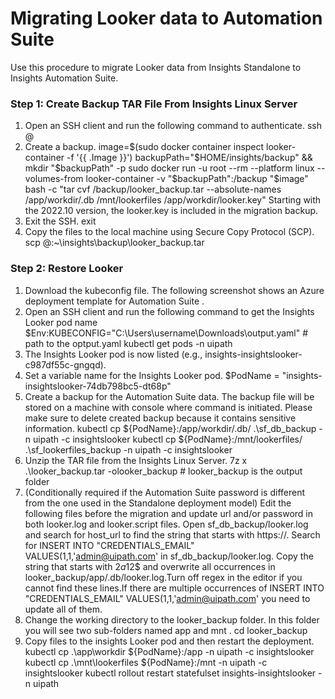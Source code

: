 ﻿# Migrating Looker data to Automation Suite

Use this procedure to migrate Looker data from Insights Standalone to Insights Automation Suite.

### Step 1: Create Backup TAR File From Insights Linux Server

1. Open an SSH client and run the following command
        to authenticate. ssh <username>@<hostname>
2. Create a
          backup. image=$(sudo docker container inspect looker-container -f '{{ .Image }}')
backupPath="$HOME/insights/backup" && mkdir "$backupPath" -p
sudo docker run -u root --rm --platform linux --volumes-from looker-container -v "$backupPath":/backup "$image" bash -c "tar cvf /backup/looker_backup.tar --absolute-names /app/workdir/.db /mnt/lookerfiles /app/workdir/looker.key" Starting with the 2022.10
          version, the looker.key is included in the migration backup.
3. Exit the SSH. exit
4. Copy the files to the local machine using Secure
        Copy Protocol (SCP). scp <username>@<hostname>:~\insights\backup\looker_backup.tar <path-to-download-dir>


### Step 2: Restore Looker

1. Download the kubeconfig file. The following screenshot shows an Azure deployment template for Automation Suite .
2. Open an SSH client and run the following command to get the Insights Looker pod name $Env:KUBECONFIG="C:\Users\username\Downloads\output.yaml" # path to the optput.yaml
kubectl get pods -n uipath
3. The Insights Looker pod is now listed (e.g., insights-insightslooker-c987df55c-gngqd).
4. Set a variable name for the Insights Looker pod. $PodName = "insights-insightslooker-74db798bc5-dt68p"
5. Create a backup for the Automation Suite data. The backup file will be stored on a machine with console where command is initiated. Please make sure to delete created backup because it contains sensitive information. kubectl cp ${PodName}:/app/workdir/.db/ .\sf_db_backup -n uipath -c insightslooker
kubectl cp ${PodName}:/mnt/lookerfiles/ .\sf_lookerfiles_backup -n uipath -c insightslooker
6. Unzip the TAR file from the Insights Linux Server. 7z x .\looker_backup.tar -olooker_backup # looker_backup is the output folder
7. (Conditionally required if the Automation Suite password is different from the one used in the Standalone deployment model) Edit the following files before the migration and update url and/or password in both looker.log and looker.script files. Open sf_db_backup/looker.log and search for host_url to find the string that starts with https://. Search for INSERT INTO "CREDENTIALS_EMAIL" VALUES(1,1,'admin@uipath.com' in sf_db_backup/looker.log. Copy the string that starts with $2a$12$ and overwrite all occurrences in looker_backup/app/.db/looker.log.Turn off regex in the editor if you cannot find these lines.If there are multiple occurrences of INSERT INTO "CREDENTIALS_EMAIL" VALUES(1,1,'admin@uipath.com' you need to update all of them.
8. Change the working directory to the looker_backup folder. In this folder you will see two sub-folders named app and mnt . cd looker_backup
9. Copy files to the insights Looker pod and then restart the deployment. kubectl cp .\app\workdir ${PodName}:/app -n uipath -c insightslooker
kubectl cp .\mnt\lookerfiles ${PodName}:/mnt -n uipath -c insightslooker
kubectl rollout restart statefulset insights-insightslooker -n uipath

